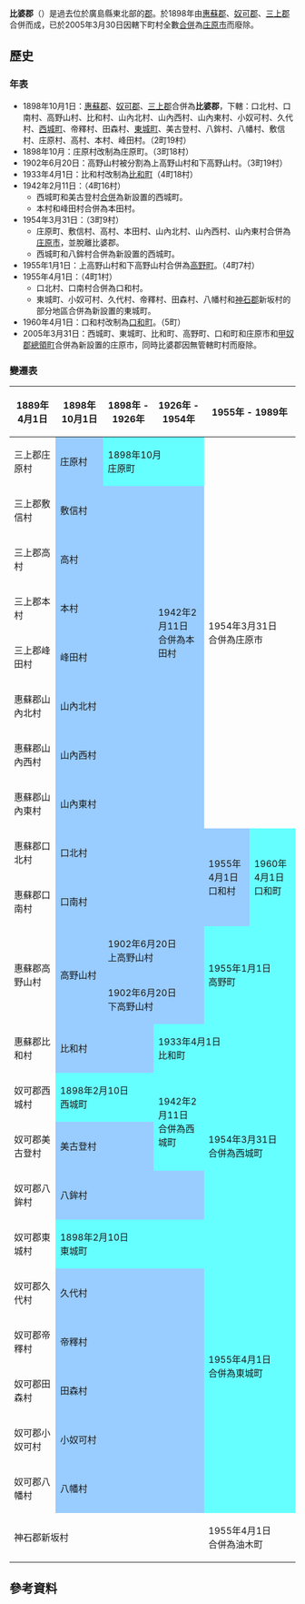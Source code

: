 {{日本郡 (廢除)
| 郡 = 比婆郡
| 日文原名 = 比婆郡
| 平假名 =ひばぐん
| 羅馬字拼音 = Hiba-gun
| 地圖 =
| 廢除時間 = 2005年3月27日
| 廢除理由 = 無管轄町村
| 廢除時處置 = '''比婆郡''' → [[庄原市|庄原市]]
| 現在郡 = 庄原市
| 都道府縣 = 廣島縣
| 編號 = 
| 町 = 5
| 村 = 
| 經度 = 
| 緯度 = 
| 註記 = 
|}}
'''比婆郡'''（{{jpn|j=比婆郡|hg=ひばぐん|rm=Hiba gun|f=y}}）是過去位於廣島縣東北部的[[郡|郡]]。於1898年由[[惠蘇郡|惠蘇郡]]、[[奴可郡|奴可郡]]、[[三上郡|三上郡]]合併而成，已於2005年3月30日因轄下町村全數[[市町村合併|合併]]為[[庄原市|庄原市]]而廢除。

==歷史==
===年表===
* 1898年10月1日：[[惠蘇郡|惠蘇郡]]、[[奴可郡|奴可郡]]、[[三上郡|三上郡]]合併為'''比婆郡'''，下轄：口北村、口南村、高野山村、比和村、山內北村、山內西村、山內東村、小奴可村、久代村、[[西城町|西城町]]、帝釋村、田森村、[[東城町|東城町]]、美古登村、八鉾村、八幡村、敷信村、庄原村、高村、本村、峰田村。（2町19村）
* 1898年10月：庄原村改制為庄原町。（3町18村）
* 1902年6月20日：高野山村被分割為上高野山村和下高野山村。（3町19村）
* 1933年4月1日：比和村改制為[[比和町|比和町]]（4町18村）
* 1942年2月11日：（4町16村）
** 西城町和美古登村[[市町村合併|合併]]為新設置的西城町。
** 本村和峰田村合併為本田村。
* 1954年3月31日：（3町9村）
** 庄原町、敷信村、高村、本田村、山內北村、山內西村、山內東村合併為[[庄原市|庄原市]]，並脫離比婆郡。 
** 西城町和八鉾村合併為新設置的西城町。
* 1955年1月1日：上高野山村和下高野山村合併為[[高野町_(廣島縣)|高野町]]。（4町7村）
* 1955年4月1日：（4町1村）
** 口北村、口南村合併為口和村。
** 東城町、小奴可村、久代村、帝釋村、田森村、八幡村和[[神石郡|神石郡]]新坂村的部分地區合併為新設置的東城町。
* 1960年4月1日：口和村改制為[[口和町|口和町]]。（5町）
* 2005年3月31日：西城町、東城町、比和町、高野町、口和町和庄原市和[[甲奴郡|甲奴郡]][[總領町|總領町]]合併為新設置的庄原市，同時比婆郡因無管轄町村而廢除。

===變遷表===
{| class="wikitable" style="font-size:x-small"
! 1889年4月1日
! 1898年10月1日
! 1898年 - 1926年
! colspan=2 | 1926年 - 1954年
! colspan=2 | 1955年 - 1989年
! 1989年 - 現在
! 現在
|-
| 三上郡庄原村
| style="background-color:#9cf;" | 庄原村
| colspan=2 style="background-color:#6ff;" | 1898年10月<br>庄原町
| rowspan=8 colspan=3 | 1954年3月31日<br>合併為庄原市
| rowspan=23 colspan=2 | 2005年3月31日合併為庄原市
|-
| 三上郡敷信村
| colspan=3 style="background-color:#9cf;" | 敷信村
|-
| 三上郡高村
| colspan=3 style="background-color:#9cf;" | 高村
|-
| 三上郡本村
| colspan=2 style="background-color:#9cf;" | 本村
| rowspan=2 style="background-color:#9cf;" | 1942年2月11日<br>合併為本田村
|-
| 三上郡峰田村
| colspan=2 style="background-color:#9cf;" | 峰田村
|-
| 惠蘇郡山內北村
| colspan=3 style="background-color:#9cf;" | 山內北村
|-
| 惠蘇郡山內西村
| colspan=3 style="background-color:#9cf;" | 山內西村
|-
| 惠蘇郡山內東村
| colspan=3 style="background-color:#9cf;" | 山內東村
|-
| 惠蘇郡口北村
| colspan=4 style="background-color:#9cf;" | 口北村
| rowspan=2 style="background-color:#9cf;" | 1955年4月1日<br>口和村
| rowspan=2 style="background-color:#6ff;" | 1960年4月1日<br>口和町
|-
| 惠蘇郡口南村
| colspan=4 style="background-color:#9cf;" | 口南村
|-
| rowspan=2 | 惠蘇郡高野山村
| rowspan=2 style="background-color:#9cf;" | 高野山村
| colspan=3 style="background-color:#9cf;" | 1902年6月20日<br>上高野山村
| rowspan=2 colspan=2 style="background-color:#6ff;" | 1955年1月1日<br>高野町
|-
| colspan=3 style="background-color:#9cf;" | 1902年6月20日<br>下高野山村
|-
| 惠蘇郡比和村
| colspan=2 style="background-color:#9cf;" | 比和村
| colspan=4 style="background-color:#6ff;" | 1933年4月1日<br>比和町
|-
| 奴可郡西城村
| colspan=2 style="background-color:#6ff;" | 1898年2月10日<br>西城町
| rowspan=2 style="background-color:#6ff;" | 1942年2月11日<br>合併為西城町
| rowspan=3 colspan=3 style="background-color:#6ff;" | 1954年3月31日<br>合併為西城町
|-
| 奴可郡美古登村
| colspan=2 style="background-color:#9cf;" | 美古登村
|-
| 奴可郡八鉾村
| colspan=3 style="background-color:#9cf;" | 八鉾村
|-
| 奴可郡東城村
| colspan=4 style="background-color:#6ff;" | 1898年2月10日<br>東城町
| rowspan=7 colspan=2 style="background-color:#6ff;" | 1955年4月1日<br>合併為東城町
|-
| 奴可郡久代村
| colspan=4 style="background-color:#9cf;" | 久代村
|-
| 奴可郡帝釋村
| colspan=4 style="background-color:#9cf;" | 帝釋村
|-
| 奴可郡田森村
| colspan=4 style="background-color:#9cf;" | 田森村
|-
| 奴可郡小奴可村
| colspan=4 style="background-color:#9cf;" | 小奴可村
|-
| 奴可郡八幡村
| colspan=4 style="background-color:#9cf;" | 八幡村
|-
| rowspan=2 colspan=5 | 神石郡新坂村
| 
|-
| colspan=2 | 1955年4月1日<br>合併為油木町
| colspan=2 | 2004年11月5日<br>合併為神石高原町
|}

==參考資料==
{{reflist}}

{{廣島縣}}{{Authority control}}